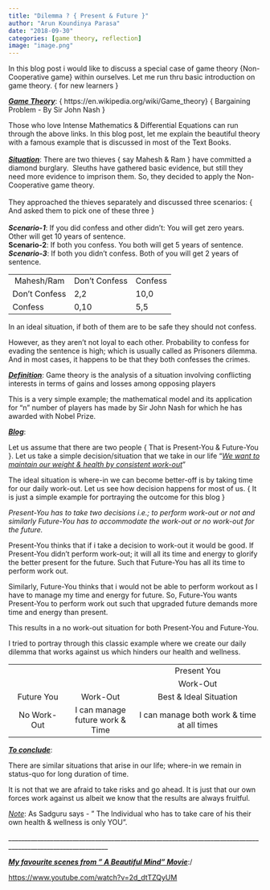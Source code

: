 ```yaml
---
title: "Dilemma ? { Present & Future }"
author: "Arun Koundinya Parasa"
date: "2018-09-30"
categories: [game theory, reflection]
image: "image.png"
---
```


In this blog post i would like to discuss a special case of game theory {Non-Cooperative game} within ourselves. Let me run thru basic introduction on game theory. { for new learners }

[***Game Theory***]{.underline}: { https://en.wikipedia.org/wiki/Game_theory} { Bargaining Problem - By Sir John Nash }

Those who love Intense Mathematics & Differential Equations can run through the above links. In this blog post, let me explain the beautiful theory with a famous example that is discussed in most of the Text Books.\
\
[***Situation***]{.underline}: There are two thieves { say Mahesh & Ram } have committed a diamond burglary.  Sleuths have gathered basic evidence, but still they need more evidence to imprison them. So, they decided to apply the Non-Cooperative game theory.\
\
They approached the thieves separately and discussed three scenarios: { And asked them to pick one of these three }\
\
***Scenario-1***: If you did confess and other didn't: You will get zero years. Other will get 10 years of sentence.\
**Scenario-2**: If both you confess. You both will get 5 years of sentence.\
***Scenario-3***: If both you didn't confess. Both of you will get 2 years of sentence.\

|               |               |         |
|---------------|---------------|---------|
|  Mahesh/Ram   | Don't Confess | Confess |
| Don't Confess | 2,2           | 10,0    |
| Confess       | 0,10          | 5,5     |

In an ideal situation, if both of them are to be safe they should not confess. 

However, as they aren't not loyal to each other. Probability to confess for evading the sentence is high; which is usually called as Prisoners dilemma. And in most cases, it happens to be that they both confesses the crimes.

[***Definition***]{.underline}: Game theory is the analysis of a situation involving conflicting interests in terms of gains and losses among opposing players

This is a very simple example; the mathematical model and its application for "n" number of players has made by Sir John Nash for which he has awarded with Nobel Prize.

[***Blog***]{.underline}:

Let us assume that there are two people { That is Present-You & Future-You }. Let us take a simple decision/situation that we take in our life "[*We want to maintain our weight & health by consistent work-out*]{.underline}"

The ideal situation is where-in we can become better-off is by taking time for our daily work-out. Let us see how decision happens for most of us. { It is just a simple example for portraying the outcome for this blog }

*Present-You has to take two decisions i.e.; to perform work-out or not and similarly Future-You has to accommodate the work-out or no work-out for the future.*

Present-You thinks that if i take a decision to work-out it would be good. If Present-You didn't perform work-out; it will all its time and energy to glorify the better present for the future. Such that Future-You has all its time to perform work out.

Similarly, Future-You thinks that i would not be able to perform workout as I have to manage my time and energy for future. So, Future-You wants Present-You to perform work out such that upgraded future demands more time and energy than present.

This results in a no work-out situation for both Present-You and Future-You. 

I tried to portray through this classic example where we create our daily dilemma that works against us which hinders our health and wellness.

|             |                                 |                                            |
|:------:|:-------:|:---------------:|
|             |                                 |                Present You                 |
|             |                                 |                  Work-Out                  |
| Future You  |            Work-Out             |           Best & Ideal Situation           |
| No Work-Out | I can manage future work & Time | I can manage both work & time at all times |

[***To conclude***]{.underline}:

There are similar situations that arise in our life; where-in we remain in status-quo for long duration of time.

It is not that we are afraid to take risks and go ahead. It is just that our own forces work against us albeit we know that the results are always fruitful.

[*Note*]{.underline}: As Sadguru says - " The Individual who has to take care of his their own health & wellness is only YOU".

\_\_\_\_\_\_\_\_\_\_\_\_\_\_\_\_\_\_\_\_\_\_\_\_\_\_\_\_\_\_\_\_\_\_\_\_\_\_\_\_\_\_\_\_\_\_\_\_\_\_\_\_\_\_\_\_\_\_\_\_\_\_\_\_\_\_\_\_\_\_\_\_\_\_\_\_\_\_\_\_\_\_\_\_\_\_\_\_\_\_\_\_\_\_\_\_\_\_\_\_\_\_\_\_\_\_\_\_\_

[***My favourite scenes from " A Beautiful Mind" Movie***]{.underline}:/

<https://www.youtube.com/watch?v=2d_dtTZQyUM>